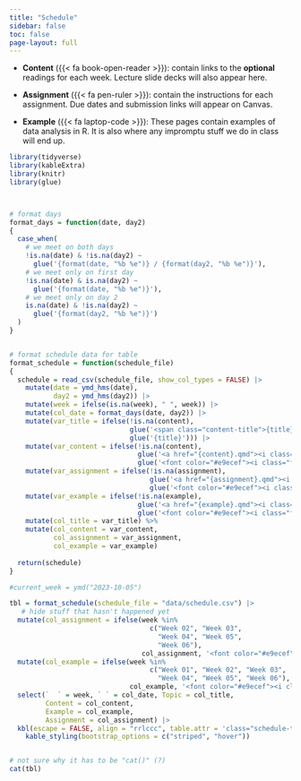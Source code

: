 ```yaml
---
title: "Schedule"
sidebar: false
toc: false
page-layout: full
---
```




- **Content** ({{< fa book-open-reader >}}): contain links to the **optional** readings for each week. Lecture slide decks will also appear here. 

- **Assignment** ({{< fa pen-ruler >}}): contain the instructions for each assignment. Due dates and submission links will appear on Canvas.

- **Example** ({{< fa laptop-code >}}): These pages contain examples of data analysis in R. It is also where any impromptu stuff we do in class will end up.  


```r
library(tidyverse)
library(kableExtra)
library(knitr)
library(glue)



# format days
format_days = function(date, day2) 
{
  case_when(
    # we meet on both days
    !is.na(date) & !is.na(day2) ~
      glue('{format(date, "%b %e")} / {format(day2, "%b %e")}'),
    # we meet only on first day
    !is.na(date) & is.na(day2) ~
      glue('{format(date, "%b %e")}'),
    # we meet only on day 2
    is.na(date) & !is.na(day2) ~
      glue('{format(day2, "%b %e")}')
  )
}


# format schedule data for table
format_schedule = function(schedule_file)
{
  schedule = read_csv(schedule_file, show_col_types = FALSE) |> 
    mutate(date = ymd_hms(date),
           day2 = ymd_hms(day2)) |> 
    mutate(week = ifelse(is.na(week), " ", week)) |> 
    mutate(col_date = format_days(date, day2)) |> 
    mutate(var_title = ifelse(!is.na(content),
                              glue('<span class="content-title">{title}</span>'),
                              glue('{title}'))) |> 
    mutate(var_content = ifelse(!is.na(content),
                                glue('<a href="{content}.qmd"><i class="fa-solid fa-book-open-reader fa-lg"></i></a>'),
                                glue('<font color="#e9ecef"><i class="fa-solid fa-book-open-reader fa-lg"></i></font>'))) |> 
    mutate(var_assignment = ifelse(!is.na(assignment),
                                   glue('<a href="{assignment}.qmd"><i class="fa-solid fa-pen-ruler fa-lg"></i></a>'),
                                   glue('<font color="#e9ecef"><i class="fa-solid fa-pen-ruler fa-lg"></i></font>'))) |> 
    mutate(var_example = ifelse(!is.na(example),
                                glue('<a href="{example}.qmd"><i class="fa-solid fa-laptop-code fa-lg"></i></a>'),
                                glue('<font color="#e9ecef"><i class="fa-solid fa-laptop-code fa-lg"></i></font>'))) |> 
    mutate(col_title = var_title) %>%
    mutate(col_content = var_content,
           col_assignment = var_assignment,
           col_example = var_example)
  
  return(schedule)
}
```




```r

#current_week = ymd("2023-10-05")

tbl = format_schedule(schedule_file = "data/schedule.csv") |> 
   # hide stuff that hasn't happened yet
  mutate(col_assignment = ifelse(week %in% 
                                   c("Week 02", "Week 03",
                                     "Week 04", "Week 05",
                                     "Week 06"), 
                                 col_assignment, '<font color="#e9ecef"><i class="fa-solid fa-pen-ruler fa-lg"></i></font>')) |> 
  mutate(col_example = ifelse(week %in% 
                                   c("Week 01", "Week 02", "Week 03",
                                     "Week 04", "Week 05", "Week 06"), 
                              col_example, '<font color="#e9ecef"><i class="fa-solid fa-pen-ruler fa-lg"></i></font>')) |> 
  select(`  ` = week, ` ` = col_date, Topic = col_title, 
         Content = col_content, 
         Example = col_example,
         Assignment = col_assignment) |> 
  kbl(escape = FALSE, align = "rrlccc", table.attr = 'class="schedule-table"')%>% 
    kable_styling(bootstrap_options = c("striped", "hover")) 


# not sure why it has to be "cat()" (?)
cat(tbl)
```

